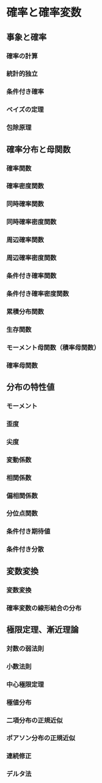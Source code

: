 # 確率と確率変数 {#probability_and_random_variable}

## 事象と確率

### 確率の計算

### 統計的独立

### 条件付き確率

### ベイズの定理

### 包除原理

## 確率分布と母関数

### 確率関数

### 確率密度関数

### 同時確率関数

### 同時確率密度関数

### 周辺確率関数

### 周辺確率密度関数

### 条件付き確率関数

### 条件付き確率密度関数

### 累積分布関数

### 生存関数

### モーメント母関数（積率母関数）

### 確率母関数

## 分布の特性値

### モーメント

### 歪度

### 尖度

### 変動係数

### 相関係数

### 偏相関係数

### 分位点関数

### 条件付き期待値

### 条件付き分散

## 変数変換

### 変数変換

### 確率変数の線形結合の分布

## 極限定理、漸近理論

### 対数の弱法則

### 小数法則

### 中心極限定理

### 極値分布

### 二項分布の正規近似

### ポアソン分布の正規近似

### 連続修正

### デルタ法